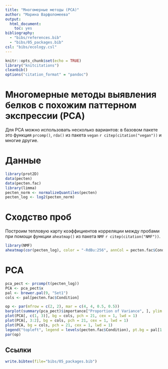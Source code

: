 ```yaml
---
title: "Многомерные методы (PCA)"
author: "Марина Варфоломеева"
output:
  html_document:
    toc: yes
bibliography:
  - "bibs/references.bib"
  - "bibs/05_packages.bib"
csl: "bibs/ecology.csl"
---
```


```r
knitr::opts_chunk$set(echo = TRUE)
library("knitcitations")
cleanbib()
options("citation_format" = "pandoc")
```

# Многомерные методы выявления белков с похожим паттерном экспрессии (PCA)

Для PCA можно использовать несколько вариантов: в базовом пакете это функция `prcomp()`, `rda()` из пакета `vegan` `r citep(citation("vegan"))` и многие другие.


# Данные

```r
library(prot2D)
data(pecten)
data(pecten.fac)
library(limma)
pecten_norm <- normalizeQuantiles(pecten)
pecten_log <- log2(pecten_norm)
```

# Сходство проб

Построим тепловую карту коэффициентов корреляции между пробами при помощи функции `aheatmap()` из пакета `NMF` `r citep(citation("NMF"))`.

```r
library(NMF)
aheatmap(cor(pecten_log), color = "-RdBu:256", annCol = pecten.fac$Condition)
```

# PCA

```r
pca_pect <- prcomp(t(pecten_log))
PCA <- pca_pect$x
pal <- brewer.pal(9, "Set1")
cols <- pal[pecten.fac$Condition]

op <- par(mfrow = c(2, 2), mar = c(4, 4, 0.5, 0.5))
barplot(summary(pca_pect)$importance["Proportion of Variance", ], ylim = c(0, 1))
plot(PCA[, c(1, 3)], bg = cols, pch = 21, cex = 1, lwd = 1)
plot(PCA[, 3:2], bg = cols, pch = 21, cex = 1, lwd = 1)
plot(PCA, bg = cols, pch = 21, cex = 1, lwd = 1)
legend("topleft", legend = levels(pecten.fac$Condition), pt.bg = pal[1:2], pch = 21)
par(op)
```



## Ссылки

```r
write.bibtex(file="bibs/05_packages.bib")
```
